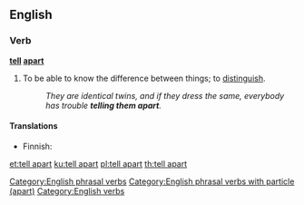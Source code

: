 ==English==

===Verb===
'''[[tell]] [[apart]]'''

# {{idiomatic}} To be able to know the difference between things; to [[distinguish]].
#: ''They are identical twins, and if they dress the same, everybody has trouble '''telling them apart'''.''

====Translations====
{{trans-top|to distinguish}}
* Finnish: {{t+|fi|erottaa}}
{{trans-mid}}
{{trans-bottom}}

[[Category:English phrasal verbs]]
[[Category:English phrasal verbs with particle (apart)]]
[[Category:English verbs]]

[[et:tell apart]]
[[ku:tell apart]]
[[pl:tell apart]]
[[th:tell apart]]